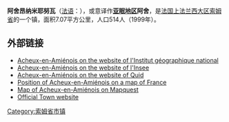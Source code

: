 '''阿舍昂纳米耶努瓦'''（[[法语|法语]]：'''{{lang|fr|Acheux-en-Amiénois}}'''），或意译作'''[[亚眠地区|亚眠地区]]阿舍'''，是[[法国|法国]][[上法兰西大区|上法兰西大区]][[索姆省|索姆省]]的一个镇，面积7.07平方公里，人口514人（1999年）。

==外部链接==
* [https://web.archive.org/web/20070312094656/http://www.ign.fr/affiche_rubrique.asp?rbr_id=1087&CommuneId=73972 Acheux-en-Amiénois on the website of l'Institut géographique national]
* [https://web.archive.org/web/20070311161543/http://www.recensement.insee.fr/RP99/rp99/co_navigation.co_page?nivgeo=C&codgeo=80003&theme=ALL&typeprod=ALL&lang=FR&quelcas=LISTE Acheux-en-Amiénois on the website of l'Insee]
* [https://web.archive.org/web/20070808183418/http://www.quid.fr/communes.html?mode=query Acheux-en-Amiénois on the website of Quid]
* [http://www.lion1906.com/Pages/ResultatLocalisation.php?InseeVille=800003 Position of Acheux-en-Amiénois on a map of France]{{dead link|date=十一月 2017 |bot=InternetArchiveBot }}
* [http://www.mapquest.com/maps/map.adp?latlongtype=decimal&latitude=50.0741666666667&longitude=2.53361111111111&zoom=8  Map of Acheux-en-Amiénois on Mapquest] {{Wayback|url=http://www.mapquest.com/maps/map.adp?latlongtype=decimal&latitude=50.0741666666667&longitude=2.53361111111111&zoom=8 |date=20190713162006 }}
* [http://www.paysducoquelicot.com/acheux.htm Official Town website]

{{索姆省市鎮}}

[[Category:索姆省市镇|Category:索姆省市镇]]


{{France-geo-stub}}
